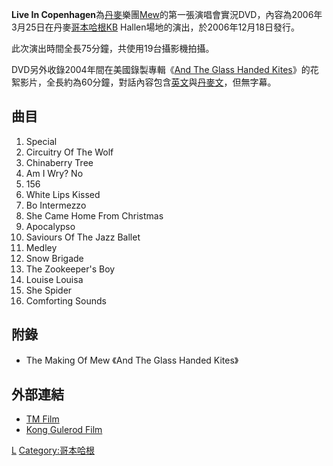 {{Infobox Film
| name = ''Live In Copenhagen''
| original_name = 
| image = Mewlivecph.jpg
| caption = DVD封面
| director = Theis Molin
| producer = Theis Molin,<br />Anders V. Christensen
| starring = [[Mew|Mew]]
| music = [[Mew|Mew]]
| cinematography = Aske Foss,<br />Jan Pallesen,<br />Ian Hansen,<br />Thomas Papapetros,<br />Christoffer Dreyer,<br />Anders V. Christensen,<br />Henrik Bloch-Hansen,<br />Troels Kampmann Kay,<br />Daniel Alban Petersen
| editing = Christoffer Dreyer,<br />Henrik Bloch-Hansen
| production_company = TM Film/Kong Gulerod Film
| distributor = A:larm Music
| released = 2006年12月18日
| runtime = 135分鐘
| country = [[丹麥|丹麥]]
| language = [[英文|英文]]/[[丹麥文|丹麥文]]
| preceded_by = 
| followed_by = 
| amg_id = 
| imdb_id = 0963773
}}

'''Live In Copenhagen'''為[[丹麥|丹麥]]樂團[[Mew|Mew]]的第一張演唱會實況DVD，內容為2006年3月25日在丹麥[[哥本哈根|哥本哈根]]KB Hallen場地的演出，於2006年12月18日發行。

此次演出時間全長75分鐘，共使用19台攝影機拍攝。

DVD另外收錄2004年間在美國錄製專輯《[[And_The_Glass_Handed_Kites|And The Glass Handed Kites]]》的花絮影片，全長約為60分鐘，對話內容包含[[英文|英文]]與[[丹麥文|丹麥文]]，但無字幕。

== 曲目 ==
# Special
# Circuitry Of The Wolf
# Chinaberry Tree
# Am I Wry? No
# 156
# White Lips Kissed
# Bo Intermezzo
# She Came Home From Christmas
# Apocalypso
# Saviours Of The Jazz Ballet
# Medley
# Snow Brigade
# The Zookeeper's Boy
# Louise Louisa
# She Spider
# Comforting Sounds

== 附錄 ==
* The Making Of Mew 《And The Glass Handed Kites》

== 外部連結 ==
* [http://www.tmfilm.dk/ TM Film] {{Wayback|url=http://www.tmfilm.dk/ |date=20190626185118 }}
* [http://www.kgfilm.dk/ Kong Gulerod Film] {{Wayback|url=http://www.kgfilm.dk/ |date=20201204054759 }}

[[Category:2006年音樂相關影像作品|L]]
[[Category:哥本哈根|Category:哥本哈根]]